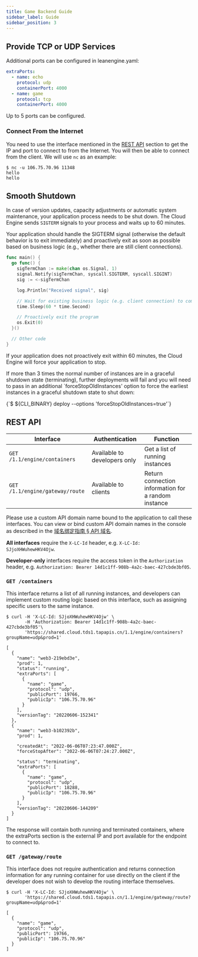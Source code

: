 ```yaml
---
title: Game Backend Guide
sidebar_label: Guide
sidebar_position: 3
---
```



<!--
## 游戏后端实例

:::info
你需要先将云引擎分组调整到游戏后端实例，才能使用这个页面介绍的功能。
:::

我们为游戏后端提供了几种不同的实例规格：

| 规格          | 内存    | CPU    |
| ------------- | ------- | ------ |
| game-1c4g  | 1024 MB  | 1 Core |
| game-2c6g | 2048 MB | 2 Core |
| game-4c8g | 4096 MB | 4 Core |

在 **<Path to="engine" /> > 你的分组 > 资源** 页面下，可以修改实例的规格和数量。
-->

## Provide TCP or UDP Services

Additional ports can be configured in leanengine.yaml:

```yaml title='leanengine.yaml'
extraPorts:
  - name: echo
    protocol: udp
    containerPort: 4000
  - name: game
    protocol: tcp
    containerPort: 4000
```

Up to 5 ports can be configured.

### Connect From the Internet

You need to use the interface mentioned in the [REST API](#rest-api) section to get the IP and port to connect to from the Internet. You will then be able to connect from the client. We will use `nc` as an example:

```
$ nc -u 106.75.70.96 11348
hello
hello
```

## Smooth Shutdown

In case of version updates, capacity adjustments or automatic system maintenance, your application process needs to be shut down. The Cloud Engine sends `SIGTERM` signals to your process and waits up to 60 minutes.

Your application should handle the SIGTERM signal (otherwise the default behavior is to exit immediately) and proactively exit as soon as possible based on business logic (e.g., whether there are still client connections).

<EngineRuntimes>
<TabItem value='go'>

```go
func main() {
  go func() {
    sigTermChan := make(chan os.Signal, 1)
    signal.Notify(sigTermChan, syscall.SIGTERM, syscall.SIGINT)
    sig := <-sigTermChan

    log.Println("Received signal", sig)

    // Wait for existing business logic (e.g. client connection) to complete
    time.Sleep(60 * time.Second)

    // Proactively exit the program
    os.Exit(0)
  }()

  // Other code
}
```

</TabItem>
</EngineRuntimes>

If your application does not proactively exit within 60 minutes, the Cloud Engine will force your application to stop.

If more than 3 times the normal number of instances are in a graceful shutdown state (terminating), further deployments will fail and you will need to pass in an additional `forceStopOldInstances' option to force the earliest instances in a graceful shutdown state to shut down:

<CodeBlock>
  {`$ ${CLI_BINARY} deploy --options 'forceStopOldInstances=true'`}
</CodeBlock>

## REST API

| Interface                            | Authentication         | Function                       |
| ------------------------------- | ------------ | -------------------------- |
| `GET /1.1/engine/containers`    | Available to developers only | Get a list of running instances     |
| `GET /1.1/engine/gateway/route` | Available to clients   | Return connection information for a random instance |

<Conditional region="cn">

Please use a custom API domain name bound to the application to call these interfaces. You can view or bind custom API domain names in the console as described in the [域名绑定指南 § API 域名](/sdk/domain/guide/#api-域名).

</Conditional>

**All interfaces** require the `X-LC-Id` header, e.g. `X-LC-Id: SJjoXHWuhewHKV4Ojw`.

**Developer-only** interfaces require the access token in the `Authorization` header, e.g. `Authorization: Bearer 14d1c1ff-908b-4a2c-baec-427cbde3bf05`.

### `GET /containers`

This interface returns a list of all running instances, and developers can implement custom routing logic based on this interface, such as assigning specific users to the same instance.

```
$ curl -H 'X-LC-Id: SJjoXHWuhewHKV4Ojw' \
       -H 'Authorization: Bearer 14d1c1ff-908b-4a2c-baec-427cbde3bf05'\
       'https://shared.cloud.tds1.tapapis.cn/1.1/engine/containers?groupName=udp&prod=1'

[
  {
    "name": "web3-219ebd3e",
    "prod": 1,
    "status": "running",
    "extraPorts": [
      {
        "name": "game",
        "protocol": "udp",
        "publicPort": 19766,
        "publicIp": "106.75.70.96"
      }
    ],
    "versionTag": "20220606-152341"
  },
  {
    "name": "web3-b102392b",
    "prod": 1,

    "createdAt": "2022-06-06T07:23:47.000Z",
    "forceStopAfter": "2022-06-06T07:24:27.000Z",

    "status": "terminating",
    "extraPorts": [
      {
        "name": "game",
        "protocol": "udp",
        "publicPort": 18288,
        "publicIp": "106.75.70.96"
      }
    ],
    "versionTag": "20220606-144209"
  }
]
```

The response will contain both running and terminated containers, where the extraPorts section is the external IP and port available for the endpoint to connect to.

### `GET /gateway/route`

This interface does not require authentication and returns connection information for any running container for use directly on the client if the developer does not wish to develop the routing interface themselves.

```
$ curl -H 'X-LC-Id: SJjoXHWuhewHKV4Ojw' \
       'https://shared.cloud.tds1.tapapis.cn/1.1/engine/gateway/route?groupName=udp&prod=1'

[
  {
    "name": "game",
    "protocol": "udp",
    "publicPort": 19766,
    "publicIp": "106.75.70.96"
  }
]
```
